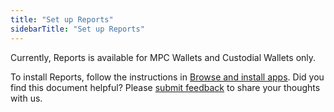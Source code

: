 ```yaml
---
title: "Set up Reports"
sidebarTitle: "Set up Reports"
---
```


Currently, Reports is available for MPC Wallets and Custodial Wallets only.

To install Reports, follow the instructions in [Browse and install apps](/en/portal/portal-apps/browse-and-install).
<Tip>Did you find this document helpful? Please [submit feedback](https://forms.zohopublic.com/cobo/form/DocumentFeedbackForm/formperma/QvLOhxJv1_JMsJ-1dleZ8Itb_7rzN-LtgvsDdxosoVI) to share your thoughts with us.</Tip>